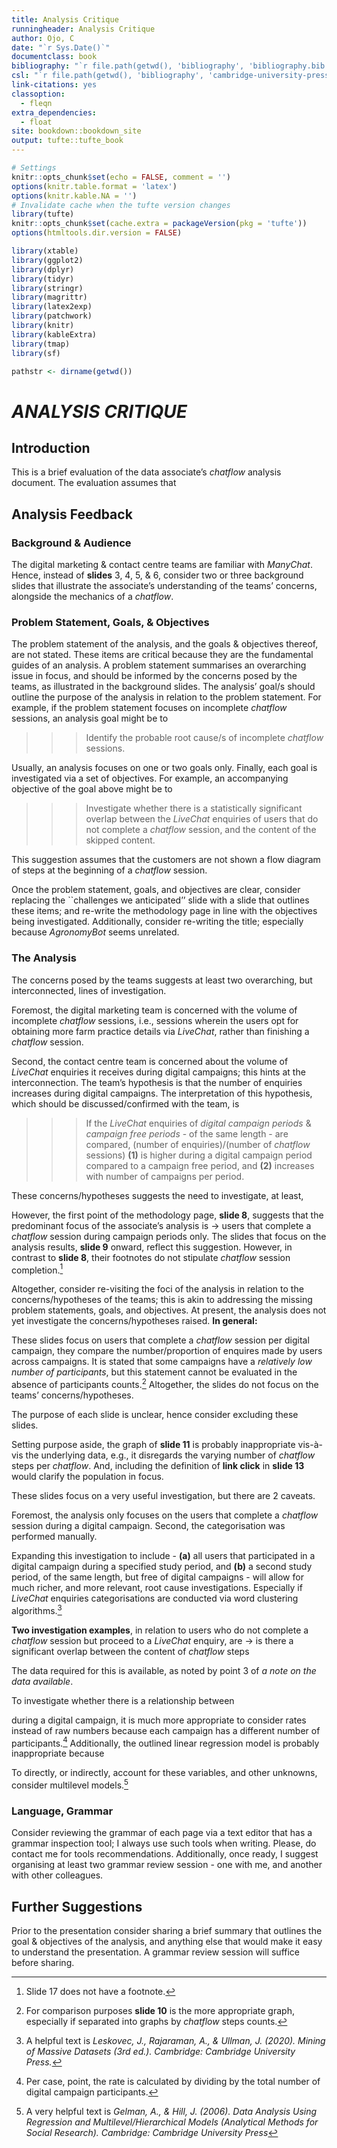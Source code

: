 ```yaml
---
title: Analysis Critique
runningheader: Analysis Critique
author: Ojo, C
date: "`r Sys.Date()`"
documentclass: book
bibliography: "`r file.path(getwd(), 'bibliography', 'bibliography.bib')`"
csl: "`r file.path(getwd(), 'bibliography', 'cambridge-university-press-numeric.csl')`"
link-citations: yes
classoption:
  - fleqn
extra_dependencies:
  - float
site: bookdown::bookdown_site
output: tufte::tufte_book
---
```




<!--- Global Settings --->
```r
# Settings
knitr::opts_chunk$set(echo = FALSE, comment = '')
options(knitr.table.format = 'latex')
options(knitr.kable.NA = '')
# Invalidate cache when the tufte version changes
library(tufte)
knitr::opts_chunk$set(cache.extra = packageVersion(pkg = 'tufte'))
options(htmltools.dir.version = FALSE)
```


```r
library(xtable)
library(ggplot2)
library(dplyr)
library(tidyr)
library(stringr)
library(magrittr)
library(latex2exp)
library(patchwork)
library(knitr)
library(kableExtra)
library(tmap)
library(sf)
```

<!--- settings --->
```r
pathstr <- dirname(getwd())
```


# *ANALYSIS CRITIQUE* {-}

## Introduction

This is a brief evaluation of the data associate's *chatflow* analysis document.  The evaluation assumes that

\begin{minipage}[c]{0.95\textwidth}
\vspace{10pt}
\begin{itemize}
\item Members of the Digital Marketing Team \& Contact Centre Team, herein the teams, are the document's audience.
\item Within Proximity Designs it is these teams that use \textit{ManyChat}, therefore their members are the organisation's internal \textit{ManyChat} experts.
\item Thus far, the data associate has not shared any analysis results with either team.
\item The data associate intends to share the analysis findings via a presentation session; considering the document's format.
\item Each team's members have varying levels of experience at Proximity Designs, and have minimal knowledge of statistics \& mathematical modelling.
\end{itemize}
\end{minipage}


\vspace{20pt}

## Analysis Feedback


### Background & Audience

The digital marketing & contact centre teams are familiar with *ManyChat*.  Hence, instead of **slides** $3$, $4$, $5$, & $6$, consider two or three background slides that illustrate the associate's understanding of the teams' concerns, alongside the mechanics of a *chatflow*.

\vspace{20pt}

### Problem Statement, Goals, & Objectives

The problem statement of the analysis, and the goals & objectives thereof, are not stated. These items are critical because they are the fundamental guides of an analysis.  A problem statement summarises an overarching issue in focus, and should be informed by the concerns posed by the teams, as illustrated in the background slides. The analysis' goal/s should outline the purpose of the analysis in relation to the problem statement.  For example, if the problem statement focuses on incomplete *chatflow* sessions, an analysis goal might be to

>>> Identify the probable root cause/s of incomplete *chatflow* sessions.

\noindent Usually, an analysis focuses on one or two goals only.  Finally, each goal is investigated via a set of objectives.  For example, an accompanying objective of the goal above might be to

>>> Investigate whether there is a statistically significant overlap between the *LiveChat* enquiries of users that do not complete a *chatflow* session, and the content of the skipped content.

This suggestion assumes that the customers are not shown a flow diagram of steps at the beginning of a *chatflow* session.

\vspace{10pt}

Once the problem statement, goals, and objectives are clear, consider replacing the ``challenges we anticipated'' slide with a slide that outlines these items; and re-write the methodology page in line with the objectives being investigated.  Additionally, consider re-writing the title; especially because *AgronomyBot* seems unrelated.

\vspace{20pt}

### The Analysis

The concerns posed by the teams suggests at least two overarching, but interconnected, lines of investigation.

\vspace{10pt}

Foremost, the digital marketing team is concerned with the volume of incomplete *chatflow* sessions, i.e., sessions wherein the users opt for obtaining more farm practice details via *LiveChat*, rather than finishing a *chatflow* session.

\vspace{10pt}

Second, the contact centre team is concerned about the volume of *LiveChat* enquiries it receives during digital campaigns; this hints at the interconnection. The team's hypothesis is that the number of enquiries increases during digital campaigns.  The interpretation of this hypothesis, which should be discussed/confirmed with the team, is

>>> If the *LiveChat* enquiries of *digital campaign periods* & *campaign free periods* - of the same length - are compared, (number of enquiries)/(number of *chatflow* sessions) **(1)** is higher during a digital campaign period compared to a campaign free period, and **(2)** increases with number of campaigns per period.

These concerns/hypotheses suggests the need to investigate, at least,

\begin{minipage}[c]{0.95\textwidth}
\vspace{10pt}
\begin{itemize}
\item Why users do not complete \textit{chatflow} sessions.
\item Whether the ratio of \textit{LiveChat enquires} to \textit{chatflow sessions} varies with the absence/presence of digital campaigns.
\end{itemize}
\end{minipage}

\vspace{20pt}

However, the first point of the methodology page, **slide 8**, suggests that the predominant focus of the associate's analysis is $\rightarrow$ users that complete a *chatflow* session during campaign periods only.  The slides that focus on the analysis results, **slide 9** onward, reflect this suggestion.  However, in contrast to **slide 8**, their footnotes do not stipulate *chatflow* session completion.^[Slide 17 does not have a footnote.]

\vspace{20pt}

Altogether, consider re-visiting the foci of the analysis in relation to the concerns/hypotheses of the teams; this is akin to addressing the missing problem statements, goals, and objectives.  At present, the analysis does not yet investigate the concerns/hypotheses raised. **In general:**

\vspace{25pt}

\noindent \textcolor{duskyblue}{\textsc{Slides 9 \& 10}}

These slides focus on users that complete a *chatflow* session per digital campaign, they compare the number/proportion of enquires made by users across campaigns. It is stated that some campaigns have a *relatively low number of participants*, but this statement cannot be evaluated in the absence of participants counts.^[For comparison purposes **slide 10** is the more appropriate graph, especially if separated into graphs by *chatflow* steps counts.]  Altogether, the slides do not focus on the teams' concerns/hypotheses.

\vspace{25pt}

\noindent \textcolor{duskyblue}{\textsc{Slides 11, 12, 13, 14, \& 15}}

The purpose of each slide is unclear, hence consider excluding these slides.

Setting purpose aside, the graph of **slide 11** is probably inappropriate vis-à-vis the underlying data, e.g., it disregards the varying number of *chatflow* steps per *chatflow*.  And, including the definition of **link click** in **slide 13** would clarify the population in focus.

\vspace{25pt}

\noindent \textcolor{duskyblue}{\textsc{Slides 16, 17, 18, 19, \& 20}}

These slides focus on a very useful investigation, but there are 2 caveats.

\vspace{10pt}

Foremost, the analysis only focuses on the users that complete a *chatflow* session during a digital campaign.  Second, the categorisation was performed manually.

\vspace{10pt}

Expanding this investigation to include - **(a)** all users that participated in a digital campaign during a specified study period, and **(b)** a second study period, of the same length, but free of digital campaigns - will allow for much richer, and more relevant, root cause investigations.  Especially if *LiveChat* enquiries categorisations are conducted via word clustering algorithms.^[A helpful text is *Leskovec, J., Rajaraman, A., & Ullman, J. (2020). Mining of Massive Datasets (3rd ed.). Cambridge: Cambridge University Press.*]

\vspace{10pt}

**Two investigation examples**, in relation to users who do not complete a *chatflow* session but proceed to a *LiveChat* enquiry, are $\rightarrow$ is there a significant overlap between the content of *chatflow* steps

\begin{minipage}[c]{0.95\textwidth}
\vspace{10pt}
\begin{itemize}
\item skipped, and the \textit{LiveChat} enquiries of these users? [Impatience?  This might be addressed via \textit{chatflow} design adjustments.]
\item prior to skipping, and the \textit{LiveChat} enquiries made by these users? [This might indicate unclear content.]
\end{itemize}
\end{minipage}

\vspace{20pt}

\noindent The data required for this is available, as noted by point 3 of *a note on the data available*.

\vspace{25pt}

\noindent \textcolor{duskyblue}{\textsc{Slide 21}}

To investigate whether there is a relationship between

\begin{minipage}[c]{0.65\textwidth}
\vspace{10pt}
\begin{enumerate}
\item the number of users that made an enquiry after completing a \textit{chatflow} session, \textbf{and}
\item the total number of users that completed a \textit{chatflow} session
\end{enumerate}
\end{minipage}

\vspace{20pt}

during a digital campaign, it is much more appropriate to consider rates instead of raw numbers because each campaign has a different number of participants.^[Per case, point, the rate is calculated by dividing by the total number of digital campaign participants.]  Additionally, the outlined linear regression model is probably inappropriate because

\begin{minipage}[c]{0.95\textwidth}
\vspace{10pt}
\begin{itemize}
\item There are varying number of \textit{chatflow} steps per \textit{chatflow}.
\item The digital campaigns probably occurred over different lengths of time.
\item The general knowledge level per farming practice probably varies.
\end{itemize}
\end{minipage}

\vspace{20pt}

To directly, or indirectly, account for these variables, and other unknowns, consider multilevel models.^[A very helpful text is *Gelman, A., & Hill, J. (2006). Data Analysis Using Regression and Multilevel/Hierarchical Models (Analytical Methods for Social Research). Cambridge: Cambridge University Press*]

\vspace{20pt}

### Language, Grammar

Consider reviewing the grammar of each page via a text editor that has a grammar inspection tool; I always use such tools when writing.  Please, do contact me for tools recommendations.  Additionally, once ready, I suggest organising at least two grammar review session - one with me, and another with other colleagues.

\vspace{20pt}

## Further Suggestions

Prior to the presentation consider sharing a brief summary that outlines the goal & objectives of the analysis, and anything else that would make it easy to understand the presentation.  A grammar review session will suffice before sharing.

